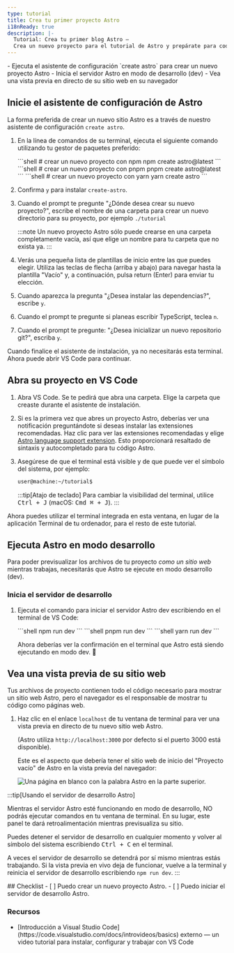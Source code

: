 ```yaml
---
type: tutorial
title: Crea tu primer proyecto Astro
i18nReady: true
description: |-
  Tutorial: Crea tu primer blog Astro —
  Crea un nuevo proyecto para el tutorial de Astro y prepárate para codificar
---
```




<PreCheck>
  - Ejecuta el asistente de configuración `create astro` para crear un nuevo proyecto Astro
  - Inicia el servidor Astro en modo de desarrollo (dev)
  - Vea una vista previa en directo de su sitio web en su navegador
</PreCheck>

## Inicie el asistente de configuración de Astro

La forma preferida de crear un nuevo sitio Astro es a través de nuestro asistente de configuración `create astro`.

1. En la línea de comandos de su terminal, ejecuta el siguiente comando utilizando tu gestor de paquetes preferido:

    <PackageManagerTabs>
      <Fragment slot="npm">
      ```shell
      # crear un nuevo proyecto con npm
      npm create astro@latest
      ```
      </Fragment>
      <Fragment slot="pnpm">
      ```shell
      # crear un nuevo proyecto con pnpm
      pnpm create astro@latest
      ```
      </Fragment>
      <Fragment slot="yarn">
      ```shell
      # crear un nuevo proyecto con yarn
      yarn create astro
      ```
      </Fragment>
    </PackageManagerTabs>

2. Confirma `y` para instalar `create-astro`.
3. Cuando el prompt te pregunte "¿Dónde desea crear su nuevo proyecto?", escribe el nombre de una carpeta para crear un nuevo directorio para su proyecto, por ejemplo
`./tutorial`

    :::note
    Un nuevo proyecto Astro sólo puede crearse en una carpeta completamente vacía, así que elige un nombre para tu carpeta que no exista ya.
    :::

4. Verás una pequeña lista de plantillas de inicio entre las que puedes elegir. Utiliza las teclas de flecha (arriba y abajo) para navegar hasta la plantilla "Vacío" y, a continuación, pulsa return (Enter) para enviar tu elección. 

5. Cuando aparezca la pregunta "¿Desea instalar las dependencias?", escribe `y`.

6. Cuando el prompt te pregunte si planeas escribir TypeScript, teclea `n`. 

7. Cuando el prompt te pregunte: "¿Desea inicializar un nuevo repositorio git?", escriba `y`.

Cuando finalice el asistente de instalación, ya no necesitarás esta terminal. Ahora puede abrir VS Code para continuar.

## Abra su proyecto en VS Code

1. Abra VS Code. Se te pedirá que abra una carpeta. Elige la carpeta que creaste durante el asistente de instalación.

2. Si es la primera vez que abres un proyecto Astro, deberías ver una notificación preguntándote si deseas instalar las extensiones recomendadas. Haz clic para ver las extensiones recomendadas y elige [Astro language support extension](https://marketplace.visualstudio.com/items?itemName=astro-build.astro-vscode). Esto proporcionará resaltado de sintaxis y autocompletado para tu código Astro.

3. Asegúrese de que el terminal está visible y de que puede ver el símbolo del sistema, por ejemplo:

    ```sh
    user@machine:~/tutorial$
    ```

    :::tip[Atajo de teclado]
    Para cambiar la visibilidad del terminal, utilice <kbd>Ctrl + J</kbd> (macOS: <kbd>Cmd ⌘ + J</kbd>).
    :::

Ahora puedes utilizar el terminal integrada en esta ventana, en lugar de la aplicación Terminal de tu ordenador, para el resto de este tutorial.



## Ejecuta Astro en modo desarrollo

Para poder previsualizar los archivos de tu proyecto _como un sitio web_ mientras trabajas, necesitarás que Astro se ejecute en modo desarrollo (dev).

### Inicia el servidor de desarrollo

1. Ejecuta el comando para iniciar el servidor Astro dev escribiendo en el terminal de VS Code:

    <PackageManagerTabs>
      <Fragment slot="npm">
      ```shell
      npm run dev
      ```
      </Fragment>
      <Fragment slot="pnpm">
      ```shell
      pnpm run dev
      ```
      </Fragment>
      <Fragment slot="yarn">
      ```shell
      yarn run dev
      ```
      </Fragment>
    </PackageManagerTabs>

    Ahora deberías ver la confirmación en el terminal que Astro está siendo ejecutando en modo dev. 🚀

## Vea una vista previa de su sitio web

Tus archivos de proyecto contienen todo el código necesario para mostrar un sitio web Astro, pero el navegador es el responsable de mostrar tu código como páginas web.

1. Haz clic en el enlace `localhost` de tu ventana de terminal para ver una vista previa en directo de tu nuevo sitio web Astro. 

    (Astro utiliza `http://localhost:3000` por defecto si el puerto 3000 está disponible).

    Este es el aspecto que debería tener el sitio web de inicio del "Proyecto vacío" de Astro en la vista previa del navegador:

    ![Una página en blanco con la palabra Astro en la parte superior.](/tutorial/minimal.png)

:::tip[Usando el servidor de desarrollo Astro]

Mientras el servidor Astro esté funcionando en modo de desarrollo, NO podrás ejecutar comandos en tu ventana de terminal. En su lugar, este panel te dará retroalimentación mientras previsualiza su sitio.

Puedes detener el servidor de desarrollo en cualquier momento y volver al símbolo del sistema escribiendo <kbd>Ctrl + C</kbd> en el terminal.

A veces el servidor de desarrollo se detendrá por sí mismo mientras estás trabajando. Si la vista previa en vivo deja de funcionar, vuelve a la terminal y reinicia el servidor de desarrollo escribiendo `npm run dev`.
:::

<Box icon="check-list">
## Checklist

<Checklist>
- [ ] Puedo crear un nuevo proyecto Astro.
- [ ] Puedo iniciar el servidor de desarrollo Astro.
</Checklist>
</Box>

### Recursos

- <p>[Introducción a Visual Studio Code](https://code.visualstudio.com/docs/introvideos/basics) <Badge>externo</Badge> — un video tutorial para instalar, configurar y trabajar con VS Code</p>
